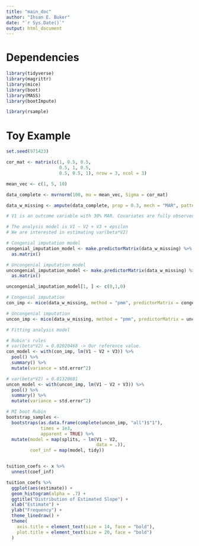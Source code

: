 ```yaml
---
title: "main_doc"
author: "Ihsan E. Buker"
date: "`r Sys.Date()`"
output: html_document
---
```

# Dependencies 
```r
library(tidyverse)
library(magrittr)
library(mice)
library(boot)
library(MASS)
library(bootImpute)

library(rsample)
```

# Toy Example 
```r
set.seed(971423)

cor_mat <- matrix(c(1, 0.5, 0.5, 
                    0.5, 1, 0.5, 
                    0.5, 0.5, 1), nrow = 3, ncol = 3)

mean_vec <- c(1, 5, 10)

data_complete <- mvrnorm(100, mu = mean_vec, Sigma = cor_mat)

data_w_missing <- ampute(data_complete, prop = 0.3, mech = "MAR", patterns = c(0, 1, 1))$amp

# V1 is an outcome variable with 30% MAR. Covariates are fully observed. 

# The analysis model is V1 ~ V2 + V3 + epsilon 
# We are interested in estimating var(beta*V2)

# Congenial imputation model 
congenial_imputation_model <- make.predictorMatrix(data_w_missing) %>%
  as.matrix()

# Uncongenial imputation model 
uncongenial_imputation_model <- make.predictorMatrix(data_w_missing) %>%
  as.matrix()

uncongenial_imputation_model[1, ] <- c(0,1,0)

# Congenial imputation 
con_imp <- mice(data_w_missing, method = "pmm", predictorMatrix = congenial_imputation_model)

# Uncongenial imputation 
uncon_imp <- mice(data_w_missing, method = "pmm", predictorMatrix = uncongenial_imputation_model)

# Fitting analysis model 

# Rubin's rules 
# var(beta*V2) = 0.02020468 -> Our reference value. 
con_model <- with(con_imp, lm(V1 ~ V2 + V3)) %>%
  pool() %>%
  summary() %>%
  mutate(variance = std.error^2)

# var(beta*V2) = 0.01320681
uncon_model <- with(uncon_imp, lm(V1 ~ V2 + V3)) %>%
  pool() %>%
  summary() %>%
  mutate(variance = std.error^2)

# MI boot Rubin
bootstrap_samples <-
  bootstraps(as.data.frame(complete(uncon_imp, "all")$"1"),
             times = 1e3,
             apparent = TRUE) %>%
  mutate(model = map(splits, ~ lm(V1 ~ V2,
                                  data = .)),
         coef_inf = map(model, tidy))


tuition_coefs <- x %>%
  unnest(coef_inf)

tuition_coefs %>%
  ggplot(aes(estimate)) +
  geom_histogram(alpha = .7) +
  ggtitle("Distribution of Estimated Slope") +
  xlab("Estimate") +
  ylab("Frequency") +
  theme_linedraw() +
  theme(
    axis.title = element_text(size = 14, face = "bold"),
    plot.title = element_text(size = 20, face = "bold")
  )
```


